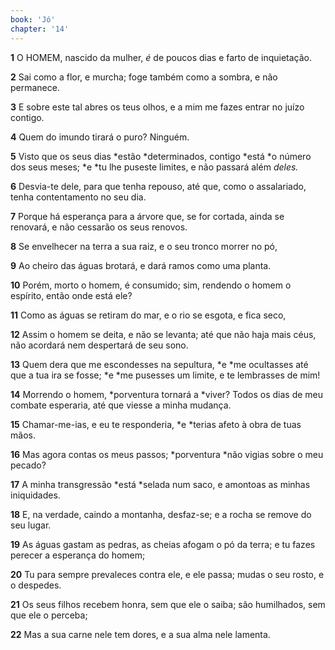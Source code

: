 ```yaml
---
book: 'Jó'
chapter: '14'
---
```


**1** O HOMEM, nascido da mulher, _é_ de poucos dias e farto de inquietação.

**2** Sai como a flor, e murcha; foge também como a sombra, e não permanece.

**3** E sobre este tal abres os teus olhos, e a mim me fazes entrar no juízo contigo.

**4** Quem do imundo tirará o puro? Ninguém.

**5** Visto que os seus dias *estão *determinados, contigo *está *o número dos seus meses; *e *tu lhe puseste limites, e não passará além _deles._

**6** Desvia-te dele, para que tenha repouso, até que, como o assalariado, tenha contentamento no seu dia.

**7** Porque há esperança para a árvore que, se for cortada, ainda se renovará, e não cessarão os seus renovos.

**8** Se envelhecer na terra a sua raiz, e o seu tronco morrer no pó,

**9** Ao cheiro das águas brotará, e dará ramos como uma planta.

**10** Porém, morto o homem, é consumido; sim, rendendo o homem o espírito, então onde está ele?

**11** Como as águas se retiram do mar, e o rio se esgota, e fica seco,

**12** Assim o homem se deita, e não se levanta; até que não haja mais céus, não acordará nem despertará de seu sono.

**13** Quem dera que me escondesses na sepultura, *e *me ocultasses até que a tua ira se fosse; *e *me pusesses um limite, e te lembrasses de mim!

**14** Morrendo o homem, *porventura tornará a *viver? Todos os dias de meu combate esperaria, até que viesse a minha mudança.

**15** Chamar-me-ias, e eu te responderia, *e *terias afeto à obra de tuas mãos.

**16** Mas agora contas os meus passos; *porventura *não vigias sobre o meu pecado?

**17** A minha transgressão *está *selada num saco, e amontoas as minhas iniquidades.

**18** E, na verdade, caindo a montanha, desfaz-se; e a rocha se remove do seu lugar.

**19** As águas gastam as pedras, as cheias afogam o pó da terra; e tu fazes perecer a esperança do homem;

**20** Tu para sempre prevaleces contra ele, e ele passa; mudas o seu rosto, e o despedes.

**21** Os seus filhos recebem honra, sem que ele o saiba; são humilhados, sem que ele o perceba;

**22** Mas a sua carne nele tem dores, e a sua alma nele lamenta.
